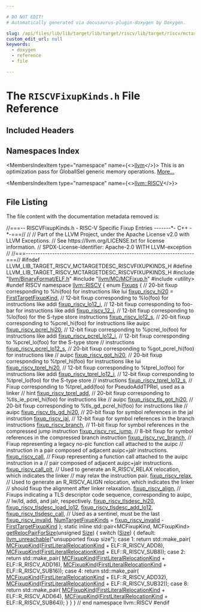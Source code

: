 ```yaml
---

# DO NOT EDIT!
# Automatically generated via docusaurus-plugin-doxygen by Doxygen.

slug: /api/files/lib/lib/target/lib/target/riscv/lib/target/riscv/mctargetdesc/riscvfixupkinds-h
custom_edit_url: null
keywords:
  - doxygen
  - reference
  - file

---
```





# The `RISCVFixupKinds.h` File Reference

<DoxygenPage pluginConfig={pluginConfig}>



## Included Headers

<IncludesList>
<IncludesListItem
  filePath="llvm/BinaryFormat/ELF.h"
  permalink="/docs/api/files/include/include/llvm/include/llvm/binaryformat/elf-h"
  isLocal="true" />
<IncludesListItem
  filePath="llvm/MC/MCFixup.h"
  permalink="/docs/api/files/include/include/llvm/include/llvm/mc/mcfixup-h"
  isLocal="true" />
<IncludesListItem
  filePath="utility"
  permalink=""
  isLocal="false" />
</IncludesList>

## Namespaces Index

<MembersIndex>

<MembersIndexItem
  type="namespace"
  name={<><a href="/docs/api/namespaces/llvm">llvm</a></>}>
This is an optimization pass for GlobalISel generic memory operations. <a href="/docs/api/namespaces/llvm/#details">More...</a>
</MembersIndexItem>

<MembersIndexItem
  type="namespace"
  name={<><a href="/docs/api/namespaces/llvm/riscv">llvm::RISCV</a></>}>
</MembersIndexItem>

</MembersIndex>


## File Listing

The file content with the documentation metadata removed is:

<ProgramListing>

<Link id="l00001" /><CodeLine lineNumber="1"><Highlight kind="comment">//===-- RISCVFixupKinds.h - RISC-V Specific Fixup Entries -------&#42;- C++ -&#42;-===//</Highlight><Highlight kind="normal"></Highlight></CodeLine>
<Link id="l00002" /><CodeLine lineNumber="2"><Highlight kind="normal"></Highlight><Highlight kind="comment">//</Highlight><Highlight kind="normal"></Highlight></CodeLine>
<Link id="l00003" /><CodeLine lineNumber="3"><Highlight kind="normal"></Highlight><Highlight kind="comment">// Part of the LLVM Project, under the Apache License v2.0 with LLVM Exceptions.</Highlight><Highlight kind="normal"></Highlight></CodeLine>
<Link id="l00004" /><CodeLine lineNumber="4"><Highlight kind="normal"></Highlight><Highlight kind="comment">// See https://llvm.org/LICENSE.txt for license information.</Highlight><Highlight kind="normal"></Highlight></CodeLine>
<Link id="l00005" /><CodeLine lineNumber="5"><Highlight kind="normal"></Highlight><Highlight kind="comment">// SPDX-License-Identifier: Apache-2.0 WITH LLVM-exception</Highlight><Highlight kind="normal"></Highlight></CodeLine>
<Link id="l00006" /><CodeLine lineNumber="6"><Highlight kind="normal"></Highlight><Highlight kind="comment">//</Highlight><Highlight kind="normal"></Highlight></CodeLine>
<Link id="l00007" /><CodeLine lineNumber="7"><Highlight kind="normal"></Highlight><Highlight kind="comment">//===----------------------------------------------------------------------===//</Highlight><Highlight kind="normal"></Highlight></CodeLine>
<Link id="l00008" /><CodeLine lineNumber="8"><Highlight kind="normal"></Highlight></CodeLine>
<Link id="l00009" /><CodeLine lineNumber="9"><Highlight kind="normal"></Highlight><Highlight kind="preprocessor">#ifndef LLVM&#95;LIB&#95;TARGET&#95;RISCV&#95;MCTARGETDESC&#95;RISCVFIXUPKINDS&#95;H</Highlight><Highlight kind="normal"></Highlight></CodeLine>
<Link id="l00010" /><CodeLine lineNumber="10"><Highlight kind="normal"></Highlight><Highlight kind="preprocessor">#define LLVM&#95;LIB&#95;TARGET&#95;RISCV&#95;MCTARGETDESC&#95;RISCVFIXUPKINDS&#95;H</Highlight><Highlight kind="normal"></Highlight></CodeLine>
<Link id="l00011" /><CodeLine lineNumber="11"><Highlight kind="normal"></Highlight></CodeLine>
<Link id="l00012" /><CodeLine lineNumber="12"><Highlight kind="normal"></Highlight><Highlight kind="preprocessor">#include &quot;<a href="/docs/api/files/include/include/llvm/include/llvm/binaryformat/elf-h">llvm/BinaryFormat/ELF.h</a>&quot;</Highlight><Highlight kind="normal"></Highlight></CodeLine>
<Link id="l00013" /><CodeLine lineNumber="13"><Highlight kind="normal"></Highlight><Highlight kind="preprocessor">#include &quot;<a href="/docs/api/files/include/include/llvm/include/llvm/mc/mcfixup-h">llvm/MC/MCFixup.h</a>&quot;</Highlight><Highlight kind="normal"></Highlight></CodeLine>
<Link id="l00014" /><CodeLine lineNumber="14"><Highlight kind="normal"></Highlight><Highlight kind="preprocessor">#include &lt;utility&gt;</Highlight><Highlight kind="normal"></Highlight></CodeLine>
<Link id="l00015" /><CodeLine lineNumber="15"><Highlight kind="normal"></Highlight></CodeLine>
<Link id="l00016" /><CodeLine lineNumber="16"><Highlight kind="normal"></Highlight><Highlight kind="preprocessor">#undef RISCV</Highlight><Highlight kind="normal"></Highlight></CodeLine>
<Link id="l00017" /><CodeLine lineNumber="17"><Highlight kind="normal"></Highlight></CodeLine>
<Link id="l00018" /><CodeLine lineNumber="18"><Highlight kind="normal"></Highlight><Highlight kind="keyword">namespace </Highlight><Highlight kind="normal"><a href="/docs/api/namespaces/llvm/riscv">llvm::RISCV</a> &#123;</Highlight></CodeLine>
<Link id="l00019" /><CodeLine lineNumber="19" lineLink="/docs/api/namespaces/llvm/riscv/#a31a39f52d66a5973e6b2a499fc567149"><Highlight kind="normal"></Highlight><Highlight kind="keyword">enum</Highlight><Highlight kind="normal"> <a href="/docs/api/namespaces/llvm/riscv/#a31a39f52d66a5973e6b2a499fc567149">Fixups</a> &#123;</Highlight></CodeLine>
<Link id="l00020" /><CodeLine lineNumber="20"><Highlight kind="normal">  </Highlight><Highlight kind="comment">// 20-bit fixup corresponding to %hi(foo) for instructions like lui</Highlight><Highlight kind="normal"></Highlight></CodeLine>
<Link id="l00021" /><CodeLine lineNumber="21" lineLink="/docs/api/namespaces/llvm/riscv/#a31a39f52d66a5973e6b2a499fc567149a1ebb3c0abab31295b4d2eb846560a7bb"><Highlight kind="normal">  <a href="/docs/api/namespaces/llvm/riscv/#a31a39f52d66a5973e6b2a499fc567149a1ebb3c0abab31295b4d2eb846560a7bb">fixup&#95;riscv&#95;hi20</a> = <a href="/docs/api/namespaces/llvm/#a84cef097f15848752272d38769011f58a02772a67f2052ae04bb9ef1ff9dc3cf8">FirstTargetFixupKind</a>,</Highlight></CodeLine>
<Link id="l00022" /><CodeLine lineNumber="22"><Highlight kind="normal">  </Highlight><Highlight kind="comment">// 12-bit fixup corresponding to %lo(foo) for instructions like addi</Highlight><Highlight kind="normal"></Highlight></CodeLine>
<Link id="l00023" /><CodeLine lineNumber="23" lineLink="/docs/api/namespaces/llvm/riscv/#a31a39f52d66a5973e6b2a499fc567149a8a2e61994b3021df5ad535363254b705"><Highlight kind="normal">  <a href="/docs/api/namespaces/llvm/riscv/#a31a39f52d66a5973e6b2a499fc567149a8a2e61994b3021df5ad535363254b705">fixup&#95;riscv&#95;lo12&#95;i</a>,</Highlight></CodeLine>
<Link id="l00024" /><CodeLine lineNumber="24"><Highlight kind="normal">  </Highlight><Highlight kind="comment">// 12-bit fixup corresponding to foo-bar for instructions like addi</Highlight><Highlight kind="normal"></Highlight></CodeLine>
<Link id="l00025" /><CodeLine lineNumber="25" lineLink="/docs/api/namespaces/llvm/riscv/#a31a39f52d66a5973e6b2a499fc567149a21852a2668ad26c40c78267682662908"><Highlight kind="normal">  <a href="/docs/api/namespaces/llvm/riscv/#a31a39f52d66a5973e6b2a499fc567149a21852a2668ad26c40c78267682662908">fixup&#95;riscv&#95;12&#95;i</a>,</Highlight></CodeLine>
<Link id="l00026" /><CodeLine lineNumber="26"><Highlight kind="normal">  </Highlight><Highlight kind="comment">// 12-bit fixup corresponding to %lo(foo) for the S-type store instructions</Highlight><Highlight kind="normal"></Highlight></CodeLine>
<Link id="l00027" /><CodeLine lineNumber="27" lineLink="/docs/api/namespaces/llvm/riscv/#a31a39f52d66a5973e6b2a499fc567149ab67201b0aad523fe1a9cdcfa3996cd8a"><Highlight kind="normal">  <a href="/docs/api/namespaces/llvm/riscv/#a31a39f52d66a5973e6b2a499fc567149ab67201b0aad523fe1a9cdcfa3996cd8a">fixup&#95;riscv&#95;lo12&#95;s</a>,</Highlight></CodeLine>
<Link id="l00028" /><CodeLine lineNumber="28"><Highlight kind="normal">  </Highlight><Highlight kind="comment">// 20-bit fixup corresponding to %pcrel&#95;hi(foo) for instructions like auipc</Highlight><Highlight kind="normal"></Highlight></CodeLine>
<Link id="l00029" /><CodeLine lineNumber="29" lineLink="/docs/api/namespaces/llvm/riscv/#a31a39f52d66a5973e6b2a499fc567149ad37e08bb2772b97fd5c82cc64b92b8c9"><Highlight kind="normal">  <a href="/docs/api/namespaces/llvm/riscv/#a31a39f52d66a5973e6b2a499fc567149ad37e08bb2772b97fd5c82cc64b92b8c9">fixup&#95;riscv&#95;pcrel&#95;hi20</a>,</Highlight></CodeLine>
<Link id="l00030" /><CodeLine lineNumber="30"><Highlight kind="normal">  </Highlight><Highlight kind="comment">// 12-bit fixup corresponding to %pcrel&#95;lo(foo) for instructions like addi</Highlight><Highlight kind="normal"></Highlight></CodeLine>
<Link id="l00031" /><CodeLine lineNumber="31" lineLink="/docs/api/namespaces/llvm/riscv/#a31a39f52d66a5973e6b2a499fc567149a25f04a3aac7dcd8105cd6199add50589"><Highlight kind="normal">  <a href="/docs/api/namespaces/llvm/riscv/#a31a39f52d66a5973e6b2a499fc567149a25f04a3aac7dcd8105cd6199add50589">fixup&#95;riscv&#95;pcrel&#95;lo12&#95;i</a>,</Highlight></CodeLine>
<Link id="l00032" /><CodeLine lineNumber="32"><Highlight kind="normal">  </Highlight><Highlight kind="comment">// 12-bit fixup corresponding to %pcrel&#95;lo(foo) for the S-type store</Highlight><Highlight kind="normal"></Highlight></CodeLine>
<Link id="l00033" /><CodeLine lineNumber="33"><Highlight kind="normal">  </Highlight><Highlight kind="comment">// instructions</Highlight><Highlight kind="normal"></Highlight></CodeLine>
<Link id="l00034" /><CodeLine lineNumber="34" lineLink="/docs/api/namespaces/llvm/riscv/#a31a39f52d66a5973e6b2a499fc567149a352fb7bc558f75c5d77993daf797ea1c"><Highlight kind="normal">  <a href="/docs/api/namespaces/llvm/riscv/#a31a39f52d66a5973e6b2a499fc567149a352fb7bc558f75c5d77993daf797ea1c">fixup&#95;riscv&#95;pcrel&#95;lo12&#95;s</a>,</Highlight></CodeLine>
<Link id="l00035" /><CodeLine lineNumber="35"><Highlight kind="normal">  </Highlight><Highlight kind="comment">// 20-bit fixup corresponding to %got&#95;pcrel&#95;hi(foo) for instructions like</Highlight><Highlight kind="normal"></Highlight></CodeLine>
<Link id="l00036" /><CodeLine lineNumber="36"><Highlight kind="normal">  </Highlight><Highlight kind="comment">// auipc</Highlight><Highlight kind="normal"></Highlight></CodeLine>
<Link id="l00037" /><CodeLine lineNumber="37" lineLink="/docs/api/namespaces/llvm/riscv/#a31a39f52d66a5973e6b2a499fc567149a4ff796b91dfd8a1d885eed8bf90d7cf7"><Highlight kind="normal">  <a href="/docs/api/namespaces/llvm/riscv/#a31a39f52d66a5973e6b2a499fc567149a4ff796b91dfd8a1d885eed8bf90d7cf7">fixup&#95;riscv&#95;got&#95;hi20</a>,</Highlight></CodeLine>
<Link id="l00038" /><CodeLine lineNumber="38"><Highlight kind="normal">  </Highlight><Highlight kind="comment">// 20-bit fixup corresponding to %tprel&#95;hi(foo) for instructions like lui</Highlight><Highlight kind="normal"></Highlight></CodeLine>
<Link id="l00039" /><CodeLine lineNumber="39" lineLink="/docs/api/namespaces/llvm/riscv/#a31a39f52d66a5973e6b2a499fc567149a2f31aaf6d6645f72b9b48260e7297112"><Highlight kind="normal">  <a href="/docs/api/namespaces/llvm/riscv/#a31a39f52d66a5973e6b2a499fc567149a2f31aaf6d6645f72b9b48260e7297112">fixup&#95;riscv&#95;tprel&#95;hi20</a>,</Highlight></CodeLine>
<Link id="l00040" /><CodeLine lineNumber="40"><Highlight kind="normal">  </Highlight><Highlight kind="comment">// 12-bit fixup corresponding to %tprel&#95;lo(foo) for instructions like addi</Highlight><Highlight kind="normal"></Highlight></CodeLine>
<Link id="l00041" /><CodeLine lineNumber="41" lineLink="/docs/api/namespaces/llvm/riscv/#a31a39f52d66a5973e6b2a499fc567149a649d0d8789e34184b131eec00e540e39"><Highlight kind="normal">  <a href="/docs/api/namespaces/llvm/riscv/#a31a39f52d66a5973e6b2a499fc567149a649d0d8789e34184b131eec00e540e39">fixup&#95;riscv&#95;tprel&#95;lo12&#95;i</a>,</Highlight></CodeLine>
<Link id="l00042" /><CodeLine lineNumber="42"><Highlight kind="normal">  </Highlight><Highlight kind="comment">// 12-bit fixup corresponding to %tprel&#95;lo(foo) for the S-type store</Highlight><Highlight kind="normal"></Highlight></CodeLine>
<Link id="l00043" /><CodeLine lineNumber="43"><Highlight kind="normal">  </Highlight><Highlight kind="comment">// instructions</Highlight><Highlight kind="normal"></Highlight></CodeLine>
<Link id="l00044" /><CodeLine lineNumber="44" lineLink="/docs/api/namespaces/llvm/riscv/#a31a39f52d66a5973e6b2a499fc567149a0c02afb112894ac62bc5f4d4ce99f0ee"><Highlight kind="normal">  <a href="/docs/api/namespaces/llvm/riscv/#a31a39f52d66a5973e6b2a499fc567149a0c02afb112894ac62bc5f4d4ce99f0ee">fixup&#95;riscv&#95;tprel&#95;lo12&#95;s</a>,</Highlight></CodeLine>
<Link id="l00045" /><CodeLine lineNumber="45"><Highlight kind="normal">  </Highlight><Highlight kind="comment">// Fixup corresponding to %tprel&#95;add(foo) for PseudoAddTPRel, used as a linker</Highlight><Highlight kind="normal"></Highlight></CodeLine>
<Link id="l00046" /><CodeLine lineNumber="46"><Highlight kind="normal">  </Highlight><Highlight kind="comment">// hint</Highlight><Highlight kind="normal"></Highlight></CodeLine>
<Link id="l00047" /><CodeLine lineNumber="47" lineLink="/docs/api/namespaces/llvm/riscv/#a31a39f52d66a5973e6b2a499fc567149a8a4b86f25fcb0c3c748f0e70066b9f7a"><Highlight kind="normal">  <a href="/docs/api/namespaces/llvm/riscv/#a31a39f52d66a5973e6b2a499fc567149a8a4b86f25fcb0c3c748f0e70066b9f7a">fixup&#95;riscv&#95;tprel&#95;add</a>,</Highlight></CodeLine>
<Link id="l00048" /><CodeLine lineNumber="48"><Highlight kind="normal">  </Highlight><Highlight kind="comment">// 20-bit fixup corresponding to %tls&#95;ie&#95;pcrel&#95;hi(foo) for instructions like</Highlight><Highlight kind="normal"></Highlight></CodeLine>
<Link id="l00049" /><CodeLine lineNumber="49"><Highlight kind="normal">  </Highlight><Highlight kind="comment">// auipc</Highlight><Highlight kind="normal"></Highlight></CodeLine>
<Link id="l00050" /><CodeLine lineNumber="50" lineLink="/docs/api/namespaces/llvm/riscv/#a31a39f52d66a5973e6b2a499fc567149a13b9024d713be1b06a31431a40316038"><Highlight kind="normal">  <a href="/docs/api/namespaces/llvm/riscv/#a31a39f52d66a5973e6b2a499fc567149a13b9024d713be1b06a31431a40316038">fixup&#95;riscv&#95;tls&#95;got&#95;hi20</a>,</Highlight></CodeLine>
<Link id="l00051" /><CodeLine lineNumber="51"><Highlight kind="normal">  </Highlight><Highlight kind="comment">// 20-bit fixup corresponding to %tls&#95;gd&#95;pcrel&#95;hi(foo) for instructions like</Highlight><Highlight kind="normal"></Highlight></CodeLine>
<Link id="l00052" /><CodeLine lineNumber="52"><Highlight kind="normal">  </Highlight><Highlight kind="comment">// auipc</Highlight><Highlight kind="normal"></Highlight></CodeLine>
<Link id="l00053" /><CodeLine lineNumber="53" lineLink="/docs/api/namespaces/llvm/riscv/#a31a39f52d66a5973e6b2a499fc567149a1dcfb88aadd66136c03e2620a6ff91dd"><Highlight kind="normal">  <a href="/docs/api/namespaces/llvm/riscv/#a31a39f52d66a5973e6b2a499fc567149a1dcfb88aadd66136c03e2620a6ff91dd">fixup&#95;riscv&#95;tls&#95;gd&#95;hi20</a>,</Highlight></CodeLine>
<Link id="l00054" /><CodeLine lineNumber="54"><Highlight kind="normal">  </Highlight><Highlight kind="comment">// 20-bit fixup for symbol references in the jal instruction</Highlight><Highlight kind="normal"></Highlight></CodeLine>
<Link id="l00055" /><CodeLine lineNumber="55" lineLink="/docs/api/namespaces/llvm/riscv/#a31a39f52d66a5973e6b2a499fc567149af5d53b8db9782487831bb12e66c9061c"><Highlight kind="normal">  <a href="/docs/api/namespaces/llvm/riscv/#a31a39f52d66a5973e6b2a499fc567149af5d53b8db9782487831bb12e66c9061c">fixup&#95;riscv&#95;jal</a>,</Highlight></CodeLine>
<Link id="l00056" /><CodeLine lineNumber="56"><Highlight kind="normal">  </Highlight><Highlight kind="comment">// 12-bit fixup for symbol references in the branch instructions</Highlight><Highlight kind="normal"></Highlight></CodeLine>
<Link id="l00057" /><CodeLine lineNumber="57" lineLink="/docs/api/namespaces/llvm/riscv/#a31a39f52d66a5973e6b2a499fc567149ad266f94de8002bb828840b8f22972ea8"><Highlight kind="normal">  <a href="/docs/api/namespaces/llvm/riscv/#a31a39f52d66a5973e6b2a499fc567149ad266f94de8002bb828840b8f22972ea8">fixup&#95;riscv&#95;branch</a>,</Highlight></CodeLine>
<Link id="l00058" /><CodeLine lineNumber="58"><Highlight kind="normal">  </Highlight><Highlight kind="comment">// 11-bit fixup for symbol references in the compressed jump instruction</Highlight><Highlight kind="normal"></Highlight></CodeLine>
<Link id="l00059" /><CodeLine lineNumber="59" lineLink="/docs/api/namespaces/llvm/riscv/#a31a39f52d66a5973e6b2a499fc567149a9f4ce31fb99c4613c6f173ce268f9725"><Highlight kind="normal">  <a href="/docs/api/namespaces/llvm/riscv/#a31a39f52d66a5973e6b2a499fc567149a9f4ce31fb99c4613c6f173ce268f9725">fixup&#95;riscv&#95;rvc&#95;jump</a>,</Highlight></CodeLine>
<Link id="l00060" /><CodeLine lineNumber="60"><Highlight kind="normal">  </Highlight><Highlight kind="comment">// 8-bit fixup for symbol references in the compressed branch instruction</Highlight><Highlight kind="normal"></Highlight></CodeLine>
<Link id="l00061" /><CodeLine lineNumber="61" lineLink="/docs/api/namespaces/llvm/riscv/#a31a39f52d66a5973e6b2a499fc567149ad0ebbd5ab44960cdc83796e80006aaaa"><Highlight kind="normal">  <a href="/docs/api/namespaces/llvm/riscv/#a31a39f52d66a5973e6b2a499fc567149ad0ebbd5ab44960cdc83796e80006aaaa">fixup&#95;riscv&#95;rvc&#95;branch</a>,</Highlight></CodeLine>
<Link id="l00062" /><CodeLine lineNumber="62"><Highlight kind="normal">  </Highlight><Highlight kind="comment">// Fixup representing a legacy no-pic function call attached to the auipc</Highlight><Highlight kind="normal"></Highlight></CodeLine>
<Link id="l00063" /><CodeLine lineNumber="63"><Highlight kind="normal">  </Highlight><Highlight kind="comment">// instruction in a pair composed of adjacent auipc+jalr instructions.</Highlight><Highlight kind="normal"></Highlight></CodeLine>
<Link id="l00064" /><CodeLine lineNumber="64" lineLink="/docs/api/namespaces/llvm/riscv/#a31a39f52d66a5973e6b2a499fc567149a88ebf98dfcb9792c5ff93e1aaeae2795"><Highlight kind="normal">  <a href="/docs/api/namespaces/llvm/riscv/#a31a39f52d66a5973e6b2a499fc567149a88ebf98dfcb9792c5ff93e1aaeae2795">fixup&#95;riscv&#95;call</a>,</Highlight></CodeLine>
<Link id="l00065" /><CodeLine lineNumber="65"><Highlight kind="normal">  </Highlight><Highlight kind="comment">// Fixup representing a function call attached to the auipc instruction in a</Highlight><Highlight kind="normal"></Highlight></CodeLine>
<Link id="l00066" /><CodeLine lineNumber="66"><Highlight kind="normal">  </Highlight><Highlight kind="comment">// pair composed of adjacent auipc+jalr instructions.</Highlight><Highlight kind="normal"></Highlight></CodeLine>
<Link id="l00067" /><CodeLine lineNumber="67" lineLink="/docs/api/namespaces/llvm/riscv/#a31a39f52d66a5973e6b2a499fc567149a173779bb566468845e601a108fdd0ad4"><Highlight kind="normal">  <a href="/docs/api/namespaces/llvm/riscv/#a31a39f52d66a5973e6b2a499fc567149a173779bb566468845e601a108fdd0ad4">fixup&#95;riscv&#95;call&#95;plt</a>,</Highlight></CodeLine>
<Link id="l00068" /><CodeLine lineNumber="68"><Highlight kind="normal">  </Highlight><Highlight kind="comment">// Used to generate an R&#95;RISCV&#95;RELAX relocation, which indicates the linker</Highlight><Highlight kind="normal"></Highlight></CodeLine>
<Link id="l00069" /><CodeLine lineNumber="69"><Highlight kind="normal">  </Highlight><Highlight kind="comment">// may relax the instruction pair.</Highlight><Highlight kind="normal"></Highlight></CodeLine>
<Link id="l00070" /><CodeLine lineNumber="70" lineLink="/docs/api/namespaces/llvm/riscv/#a31a39f52d66a5973e6b2a499fc567149a3a04590e7d054034a15f0c7c64180129"><Highlight kind="normal">  <a href="/docs/api/namespaces/llvm/riscv/#a31a39f52d66a5973e6b2a499fc567149a3a04590e7d054034a15f0c7c64180129">fixup&#95;riscv&#95;relax</a>,</Highlight></CodeLine>
<Link id="l00071" /><CodeLine lineNumber="71"><Highlight kind="normal">  </Highlight><Highlight kind="comment">// Used to generate an R&#95;RISCV&#95;ALIGN relocation, which indicates the linker</Highlight><Highlight kind="normal"></Highlight></CodeLine>
<Link id="l00072" /><CodeLine lineNumber="72"><Highlight kind="normal">  </Highlight><Highlight kind="comment">// should fixup the alignment after linker relaxation.</Highlight><Highlight kind="normal"></Highlight></CodeLine>
<Link id="l00073" /><CodeLine lineNumber="73" lineLink="/docs/api/namespaces/llvm/riscv/#a31a39f52d66a5973e6b2a499fc567149a63305955ac569a08596601f41364158c"><Highlight kind="normal">  <a href="/docs/api/namespaces/llvm/riscv/#a31a39f52d66a5973e6b2a499fc567149a63305955ac569a08596601f41364158c">fixup&#95;riscv&#95;align</a>,</Highlight></CodeLine>
<Link id="l00074" /><CodeLine lineNumber="74"><Highlight kind="normal">  </Highlight><Highlight kind="comment">// Fixups indicating a TLS descriptor code sequence, corresponding to auipc,</Highlight><Highlight kind="normal"></Highlight></CodeLine>
<Link id="l00075" /><CodeLine lineNumber="75"><Highlight kind="normal">  </Highlight><Highlight kind="comment">// lw/ld, addi, and jalr, respectively.</Highlight><Highlight kind="normal"></Highlight></CodeLine>
<Link id="l00076" /><CodeLine lineNumber="76" lineLink="/docs/api/namespaces/llvm/riscv/#a31a39f52d66a5973e6b2a499fc567149ac480fe24e2a9fc38e09382467a80c8e5"><Highlight kind="normal">  <a href="/docs/api/namespaces/llvm/riscv/#a31a39f52d66a5973e6b2a499fc567149ac480fe24e2a9fc38e09382467a80c8e5">fixup&#95;riscv&#95;tlsdesc&#95;hi20</a>,</Highlight></CodeLine>
<Link id="l00077" /><CodeLine lineNumber="77" lineLink="/docs/api/namespaces/llvm/riscv/#a31a39f52d66a5973e6b2a499fc567149a74ba417e94a716ab604d0ca6b34bb95c"><Highlight kind="normal">  <a href="/docs/api/namespaces/llvm/riscv/#a31a39f52d66a5973e6b2a499fc567149a74ba417e94a716ab604d0ca6b34bb95c">fixup&#95;riscv&#95;tlsdesc&#95;load&#95;lo12</a>,</Highlight></CodeLine>
<Link id="l00078" /><CodeLine lineNumber="78" lineLink="/docs/api/namespaces/llvm/riscv/#a31a39f52d66a5973e6b2a499fc567149ada53b713dc586f277c29064f2f37204d"><Highlight kind="normal">  <a href="/docs/api/namespaces/llvm/riscv/#a31a39f52d66a5973e6b2a499fc567149ada53b713dc586f277c29064f2f37204d">fixup&#95;riscv&#95;tlsdesc&#95;add&#95;lo12</a>,</Highlight></CodeLine>
<Link id="l00079" /><CodeLine lineNumber="79" lineLink="/docs/api/namespaces/llvm/riscv/#a31a39f52d66a5973e6b2a499fc567149a2ea2f585dbae2849029cab18c49893fd"><Highlight kind="normal">  <a href="/docs/api/namespaces/llvm/riscv/#a31a39f52d66a5973e6b2a499fc567149a2ea2f585dbae2849029cab18c49893fd">fixup&#95;riscv&#95;tlsdesc&#95;call</a>,</Highlight></CodeLine>
<Link id="l00080" /><CodeLine lineNumber="80"><Highlight kind="normal"></Highlight></CodeLine>
<Link id="l00081" /><CodeLine lineNumber="81"><Highlight kind="normal">  </Highlight><Highlight kind="comment">// Used as a sentinel, must be the last</Highlight><Highlight kind="normal"></Highlight></CodeLine>
<Link id="l00082" /><CodeLine lineNumber="82" lineLink="/docs/api/namespaces/llvm/riscv/#a31a39f52d66a5973e6b2a499fc567149a012738aab307f8753a834e12a5551890"><Highlight kind="normal">  <a href="/docs/api/namespaces/llvm/riscv/#a31a39f52d66a5973e6b2a499fc567149a012738aab307f8753a834e12a5551890">fixup&#95;riscv&#95;invalid</a>,</Highlight></CodeLine>
<Link id="l00083" /><CodeLine lineNumber="83" lineLink="/docs/api/namespaces/llvm/riscv/#a31a39f52d66a5973e6b2a499fc567149a8a051219a274fe1213d1b7c3512d3a31"><Highlight kind="normal">  <a href="/docs/api/namespaces/llvm/riscv/#a31a39f52d66a5973e6b2a499fc567149a8a051219a274fe1213d1b7c3512d3a31">NumTargetFixupKinds</a> = <a href="/docs/api/namespaces/llvm/riscv/#a31a39f52d66a5973e6b2a499fc567149a012738aab307f8753a834e12a5551890">fixup&#95;riscv&#95;invalid</a> - <a href="/docs/api/namespaces/llvm/#a84cef097f15848752272d38769011f58a02772a67f2052ae04bb9ef1ff9dc3cf8">FirstTargetFixupKind</a></Highlight></CodeLine>
<Link id="l00084" /><CodeLine lineNumber="84"><Highlight kind="normal">&#125;;</Highlight></CodeLine>
<Link id="l00085" /><CodeLine lineNumber="85"><Highlight kind="normal"></Highlight></CodeLine>
<Link id="l00086" /><CodeLine lineNumber="86"><Highlight kind="normal"></Highlight><Highlight kind="keyword">static</Highlight><Highlight kind="normal"> </Highlight><Highlight kind="keyword">inline</Highlight><Highlight kind="normal"> std::pair&lt;MCFixupKind, MCFixupKind&gt;</Highlight></CodeLine>
<Link id="l00087" /><CodeLine lineNumber="87" lineLink="/docs/api/namespaces/llvm/riscv/#a267d99907b13ad949383af25d7fe3dce"><Highlight kind="normal"><a href="/docs/api/namespaces/llvm/riscv/#a267d99907b13ad949383af25d7fe3dce">getRelocPairForSize</a>(</Highlight><Highlight kind="keywordtype">unsigned</Highlight><Highlight kind="normal"> <a href="/docs/api/files/lib/lib/analysis/inlineorder-cpp/#a7ee6f0cb51c3b9056199e9a0001fe8c3a6f6cb72d544962fa333e2e34ce64f719">Size</a>) &#123;</Highlight></CodeLine>
<Link id="l00088" /><CodeLine lineNumber="88"><Highlight kind="normal">  </Highlight><Highlight kind="keywordflow">switch</Highlight><Highlight kind="normal"> (<a href="/docs/api/files/lib/lib/analysis/inlineorder-cpp/#a7ee6f0cb51c3b9056199e9a0001fe8c3a6f6cb72d544962fa333e2e34ce64f719">Size</a>) &#123;</Highlight></CodeLine>
<Link id="l00089" /><CodeLine lineNumber="89"><Highlight kind="normal">  </Highlight><Highlight kind="keywordflow">default</Highlight><Highlight kind="normal">:</Highlight></CodeLine>
<Link id="l00090" /><CodeLine lineNumber="90"><Highlight kind="normal">    <a href="/docs/api/files/include/include/llvm/include/llvm/support/errorhandling-h/#ace243f5c25697a1107cce46626b3dc94">llvm&#95;unreachable</a>(</Highlight><Highlight kind="stringliteral">&quot;unsupported fixup size&quot;</Highlight><Highlight kind="normal">);</Highlight></CodeLine>
<Link id="l00091" /><CodeLine lineNumber="91"><Highlight kind="normal">  </Highlight><Highlight kind="keywordflow">case</Highlight><Highlight kind="normal"> 1:</Highlight></CodeLine>
<Link id="l00092" /><CodeLine lineNumber="92"><Highlight kind="normal">    </Highlight><Highlight kind="keywordflow">return</Highlight><Highlight kind="normal"> std::make&#95;pair(</Highlight></CodeLine>
<Link id="l00093" /><CodeLine lineNumber="93"><Highlight kind="normal">        <a href="/docs/api/namespaces/llvm/#a84cef097f15848752272d38769011f58">MCFixupKind</a>(<a href="/docs/api/namespaces/llvm/#a84cef097f15848752272d38769011f58a1864d2003d3e30137067084e7f2e7898">FirstLiteralRelocationKind</a> + ELF::R&#95;RISCV&#95;ADD8),</Highlight></CodeLine>
<Link id="l00094" /><CodeLine lineNumber="94"><Highlight kind="normal">        <a href="/docs/api/namespaces/llvm/#a84cef097f15848752272d38769011f58">MCFixupKind</a>(<a href="/docs/api/namespaces/llvm/#a84cef097f15848752272d38769011f58a1864d2003d3e30137067084e7f2e7898">FirstLiteralRelocationKind</a> + ELF::R&#95;RISCV&#95;SUB8));</Highlight></CodeLine>
<Link id="l00095" /><CodeLine lineNumber="95"><Highlight kind="normal">  </Highlight><Highlight kind="keywordflow">case</Highlight><Highlight kind="normal"> 2:</Highlight></CodeLine>
<Link id="l00096" /><CodeLine lineNumber="96"><Highlight kind="normal">    </Highlight><Highlight kind="keywordflow">return</Highlight><Highlight kind="normal"> std::make&#95;pair(</Highlight></CodeLine>
<Link id="l00097" /><CodeLine lineNumber="97"><Highlight kind="normal">        <a href="/docs/api/namespaces/llvm/#a84cef097f15848752272d38769011f58">MCFixupKind</a>(<a href="/docs/api/namespaces/llvm/#a84cef097f15848752272d38769011f58a1864d2003d3e30137067084e7f2e7898">FirstLiteralRelocationKind</a> + ELF::R&#95;RISCV&#95;ADD16),</Highlight></CodeLine>
<Link id="l00098" /><CodeLine lineNumber="98"><Highlight kind="normal">        <a href="/docs/api/namespaces/llvm/#a84cef097f15848752272d38769011f58">MCFixupKind</a>(<a href="/docs/api/namespaces/llvm/#a84cef097f15848752272d38769011f58a1864d2003d3e30137067084e7f2e7898">FirstLiteralRelocationKind</a> + ELF::R&#95;RISCV&#95;SUB16));</Highlight></CodeLine>
<Link id="l00099" /><CodeLine lineNumber="99"><Highlight kind="normal">  </Highlight><Highlight kind="keywordflow">case</Highlight><Highlight kind="normal"> 4:</Highlight></CodeLine>
<Link id="l00100" /><CodeLine lineNumber="100"><Highlight kind="normal">    </Highlight><Highlight kind="keywordflow">return</Highlight><Highlight kind="normal"> std::make&#95;pair(</Highlight></CodeLine>
<Link id="l00101" /><CodeLine lineNumber="101"><Highlight kind="normal">        <a href="/docs/api/namespaces/llvm/#a84cef097f15848752272d38769011f58">MCFixupKind</a>(<a href="/docs/api/namespaces/llvm/#a84cef097f15848752272d38769011f58a1864d2003d3e30137067084e7f2e7898">FirstLiteralRelocationKind</a> + ELF::R&#95;RISCV&#95;ADD32),</Highlight></CodeLine>
<Link id="l00102" /><CodeLine lineNumber="102"><Highlight kind="normal">        <a href="/docs/api/namespaces/llvm/#a84cef097f15848752272d38769011f58">MCFixupKind</a>(<a href="/docs/api/namespaces/llvm/#a84cef097f15848752272d38769011f58a1864d2003d3e30137067084e7f2e7898">FirstLiteralRelocationKind</a> + ELF::R&#95;RISCV&#95;SUB32));</Highlight></CodeLine>
<Link id="l00103" /><CodeLine lineNumber="103"><Highlight kind="normal">  </Highlight><Highlight kind="keywordflow">case</Highlight><Highlight kind="normal"> 8:</Highlight></CodeLine>
<Link id="l00104" /><CodeLine lineNumber="104"><Highlight kind="normal">    </Highlight><Highlight kind="keywordflow">return</Highlight><Highlight kind="normal"> std::make&#95;pair(</Highlight></CodeLine>
<Link id="l00105" /><CodeLine lineNumber="105"><Highlight kind="normal">        <a href="/docs/api/namespaces/llvm/#a84cef097f15848752272d38769011f58">MCFixupKind</a>(<a href="/docs/api/namespaces/llvm/#a84cef097f15848752272d38769011f58a1864d2003d3e30137067084e7f2e7898">FirstLiteralRelocationKind</a> + ELF::R&#95;RISCV&#95;ADD64),</Highlight></CodeLine>
<Link id="l00106" /><CodeLine lineNumber="106"><Highlight kind="normal">        <a href="/docs/api/namespaces/llvm/#a84cef097f15848752272d38769011f58">MCFixupKind</a>(<a href="/docs/api/namespaces/llvm/#a84cef097f15848752272d38769011f58a1864d2003d3e30137067084e7f2e7898">FirstLiteralRelocationKind</a> + ELF::R&#95;RISCV&#95;SUB64));</Highlight></CodeLine>
<Link id="l00107" /><CodeLine lineNumber="107"><Highlight kind="normal">  &#125;</Highlight></CodeLine>
<Link id="l00108" /><CodeLine lineNumber="108"><Highlight kind="normal">&#125;</Highlight></CodeLine>
<Link id="l00109" /><CodeLine lineNumber="109"><Highlight kind="normal"></Highlight></CodeLine>
<Link id="l00110" /><CodeLine lineNumber="110"><Highlight kind="normal">&#125; </Highlight><Highlight kind="comment">// end namespace llvm::RISCV</Highlight><Highlight kind="normal"></Highlight></CodeLine>
<Link id="l00111" /><CodeLine lineNumber="111"><Highlight kind="normal"></Highlight></CodeLine>
<Link id="l00112" /><CodeLine lineNumber="112"><Highlight kind="normal"></Highlight><Highlight kind="preprocessor">#endif</Highlight></CodeLine>

</ProgramListing>


</DoxygenPage>

